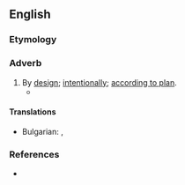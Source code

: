 ==English==

===Etymology===
{{suffix|en|designed|ly}}

===Adverb===
{{en-adv}}

# By [[design]]; [[intentionally]]; [[according to plan]].
#* {{quote-journal|en|year=1962|month=November|title=Talking of Trains: The one-day strike|journal=Modern Railways|page=291|text=The unions themselves had accepted the inevitability of some reduction because of the '''designedly''' more durable character of modern equipment—[...].}}

====Translations====
{{trans-top|in a designed manner}}
* Bulgarian: {{t+|bg|преднамерено}}, {{t+|bg|умишлено}}
{{trans-mid}}
{{trans-bottom}}

===References===
* {{R:Lexico}}